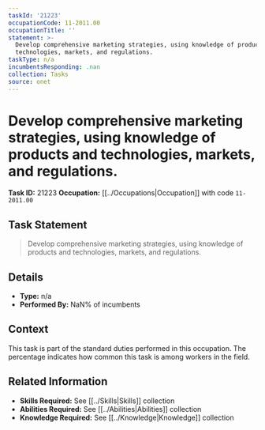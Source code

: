 ```yaml
---
taskId: '21223'
occupationCode: 11-2011.00
occupationTitle: ''
statement: >-
  Develop comprehensive marketing strategies, using knowledge of products and
  technologies, markets, and regulations.
taskType: n/a
incumbentsResponding: .nan
collection: Tasks
source: onet
---
```

# Develop comprehensive marketing strategies, using knowledge of products and technologies, markets, and regulations.

**Task ID:** 21223
**Occupation:** [[../Occupations|Occupation]] with code `11-2011.00`

## Task Statement

> Develop comprehensive marketing strategies, using knowledge of products and technologies, markets, and regulations.

## Details

- **Type:** n/a
- **Performed By:** NaN% of incumbents

## Context

This task is part of the standard duties performed in this occupation. The percentage indicates how common this task is among workers in the field.

## Related Information

- **Skills Required:** See [[../Skills|Skills]] collection
- **Abilities Required:** See [[../Abilities|Abilities]] collection
- **Knowledge Required:** See [[../Knowledge|Knowledge]] collection
